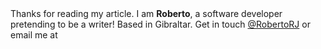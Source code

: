 
<Text>
    Thanks for reading my article. I am <strong>Roberto</strong>, a software developer pretending to be a writer!
</Text>
<Text>
    Based in Gibraltar. Get in touch <a href="https://twitter.com/RobertoRJ">@RobertoRJ</a> or email me at <Obfuscate
        email="entrypoint@robertojesus.me" />
</Text>
